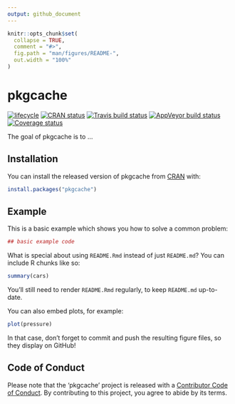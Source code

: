 ```yaml
---
output: github_document
---
```


<!-- README.md is generated from README.Rmd. Please edit that file -->

```r
knitr::opts_chunk$set(
  collapse = TRUE,
  comment = "#>",
  fig.path = "man/figures/README-",
  out.width = "100%"
)
```
# pkgcache

[![lifecycle](https://img.shields.io/badge/lifecycle-experimental-orange.svg)](https://www.tidyverse.org/lifecycle/#experimental)
[![CRAN status](https://www.r-pkg.org/badges/version/pkgcache)](https://cran.r-project.org/package=pkgcache)
[![Travis build status](https://travis-ci.org/r-lib/pkgcache.svg?branch=master)](https://travis-ci.org/r-lib/pkgcache)
[![AppVeyor build status](https://ci.appveyor.com/api/projects/status/github/r-lib/pkgcache?branch=master&svg=true)](https://ci.appveyor.com/project/r-lib/pkgcache)
[![Coverage status](https://codecov.io/gh/r-lib/pkgcache/branch/master/graph/badge.svg)](https://codecov.io/github/r-lib/pkgcache?branch=master)

The goal of pkgcache is to ...

## Installation

You can install the released version of pkgcache from [CRAN](https://CRAN.R-project.org) with:

``` r
install.packages("pkgcache")
```

## Example

This is a basic example which shows you how to solve a common problem:

```r
## basic example code
```

What is special about using `README.Rmd` instead of just `README.md`? You can include R chunks like so:

```r
summary(cars)
```

You'll still need to render `README.Rmd` regularly, to keep `README.md` up-to-date.

You can also embed plots, for example:

```r
plot(pressure)
```

In that case, don't forget to commit and push the resulting figure files, so they display on GitHub!

## Code of Conduct

Please note that the 'pkgcache' project is released with a
[Contributor Code of Conduct](.github/CODE_OF_CONDUCT.md). By contributing
to this project, you agree to abide by its terms.
